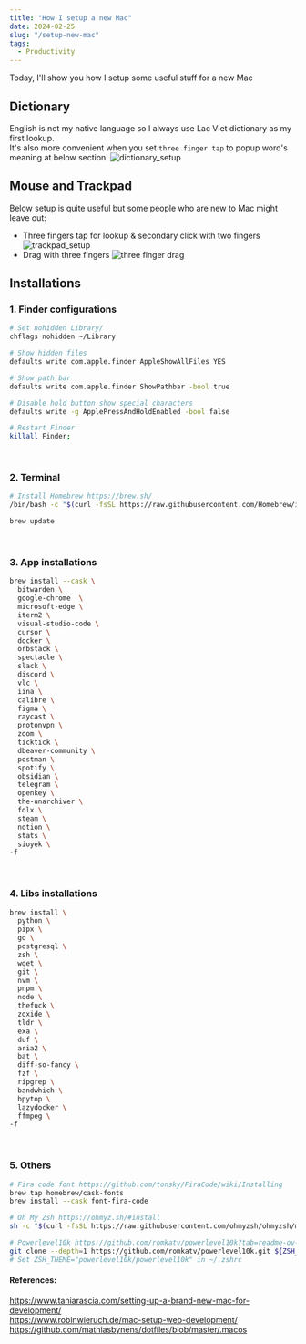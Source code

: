 ```yaml
---
title: "How I setup a new Mac"
date: 2024-02-25
slug: "/setup-new-mac"
tags:
  - Productivity
---
```


Today, I'll show you how I setup some useful stuff for a new Mac

## Dictionary

English is not my native language so I always use Lac Viet dictionary as my first lookup.  
It's also more convenient when you set `three finger tap` to popup word's meaning at below section.
![dictionary_setup](./dictionary_setup.png)

## Mouse and Trackpad

Below setup is quite useful but some people who are new to Mac might leave out:

- Three fingers tap for lookup & secondary click with two fingers
  ![trackpad_setup](./trackpad_setup.png)
- Drag with three fingers
  ![three finger drag](./three_finger_drag_setup.png)

## Installations

### 1. Finder configurations

```bash
# Set nohidden Library/
chflags nohidden ~/Library

# Show hidden files
defaults write com.apple.finder AppleShowAllFiles YES

# Show path bar
defaults write com.apple.finder ShowPathbar -bool true

# Disable hold button show special characters
defaults write -g ApplePressAndHoldEnabled -bool false

# Restart Finder
killall Finder;
```

<br />

### 2. Terminal

```bash
# Install Homebrew https://brew.sh/
/bin/bash -c "$(curl -fsSL https://raw.githubusercontent.com/Homebrew/install/HEAD/install.sh)"

brew update
```

<br />

### 3. App installations

```bash
brew install --cask \
  bitwarden \
  google-chrome  \
  microsoft-edge \
  iterm2 \
  visual-studio-code \
  cursor \
  docker \
  orbstack \
  spectacle \
  slack \
  discord \
  vlc \
  iina \
  calibre \
  figma \
  raycast \
  protonvpn \
  zoom \
  ticktick \
  dbeaver-community \
  postman \
  spotify \
  obsidian \
  telegram \
  openkey \
  the-unarchiver \
  folx \
  steam \
  notion \
  stats \
  sioyek \
-f

```

<br />

### 4. Libs installations

```bash
brew install \
  python \
  pipx \
  go \
  postgresql \
  zsh \
  wget \
  git \
  nvm \
  pnpm \
  node \
  thefuck \
  zoxide \
  tldr \
  exa \
  duf \
  aria2 \
  bat \
  diff-so-fancy \
  fzf \
  ripgrep \
  bandwhich \
  bpytop \
  lazydocker \
  ffmpeg \
-f

```

<br />

### 5. Others

```bash
# Fira code font https://github.com/tonsky/FiraCode/wiki/Installing
brew tap homebrew/cask-fonts
brew install --cask font-fira-code

# Oh My Zsh https://ohmyz.sh/#install
sh -c "$(curl -fsSL https://raw.githubusercontent.com/ohmyzsh/ohmyzsh/master/tools/install.sh)"

# Powerlevel10k https://github.com/romkatv/powerlevel10k?tab=readme-ov-file#oh-my-zsh
git clone --depth=1 https://github.com/romkatv/powerlevel10k.git ${ZSH_CUSTOM:-$HOME/.oh-my-zsh/custom}/themes/powerlevel10k
# Set ZSH_THEME="powerlevel10k/powerlevel10k" in ~/.zshrc
```

#### References:

https://www.taniarascia.com/setting-up-a-brand-new-mac-for-development/  
https://www.robinwieruch.de/mac-setup-web-development/  
https://github.com/mathiasbynens/dotfiles/blob/master/.macos

